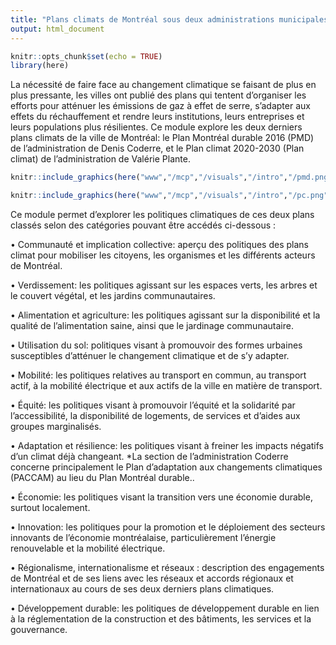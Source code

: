 ```yaml
---
title: "Plans climats de Montréal sous deux administrations municipales"
output: html_document
---
```


```r
knitr::opts_chunk$set(echo = TRUE)
library(here)
```

La nécessité de faire face au changement climatique se faisant de plus en plus pressante, les villes ont publié des plans qui tentent d'organiser les efforts pour atténuer les émissions de gaz à effet de serre, s'adapter aux effets du réchauffement et rendre leurs institutions, leurs entreprises et leurs populations plus résilientes. Ce module explore les deux derniers plans climats de la ville de Montréal: le Plan Montréal durable 2016 (PMD) de l'administration de Denis Coderre, et le Plan climat 2020-2030 (Plan climat) de l'administration de Valérie Plante. 

```r

knitr::include_graphics(here("www","/mcp","/visuals","/intro","/pmd.png"))

```
```r

knitr::include_graphics(here("www","/mcp","/visuals","/intro","/pc.png"))

```

Ce module permet d'explorer les politiques climatiques de ces deux plans classés selon des catégories pouvant être accédés ci-dessous :

• Communauté et implication collective: aperçu des politiques des plans climat pour mobiliser les citoyens, les organismes et les différents acteurs de Montréal.

• Verdissement: les politiques agissant sur les espaces verts, les arbres et le couvert végétal, et les jardins communautaires.

• Alimentation et agriculture: les politiques agissant sur la disponibilité et la qualité de l'alimentation saine, ainsi que le jardinage communautaire.

• Utilisation du sol: politiques visant à promouvoir des formes urbaines susceptibles d'atténuer le changement climatique et de s'y adapter.

• Mobilité: les politiques relatives au transport en commun, au transport actif, à la mobilité électrique et aux actifs de la ville en matière de transport.

• Équité: les politiques visant à promouvoir l'équité et la solidarité par l'accessibilité, la disponibilité de logements, de services et d'aides aux groupes marginalisés.

• Adaptation et résilience: les politiques visant à freiner les impacts négatifs d'un climat déjà changeant. *La section de l'administration Coderre concerne principalement le Plan d'adaptation aux changements climatiques (PACCAM) au lieu du Plan Montréal durable..

• Économie: les politiques visant la transition vers une économie durable, surtout localement.

• Innovation: les politiques pour la promotion et le déploiement des secteurs innovants de l'économie montréalaise, particulièrement l'énergie renouvelable et la mobilité électrique.

• Régionalisme, internationalisme et réseaux : description des engagements de Montréal et de ses liens avec les réseaux et accords régionaux et internationaux au cours de ses deux derniers plans climatiques.

• Développement durable: les politiques de développement durable en lien à la réglementation de la construction et des bâtiments, les services et la gouvernance.